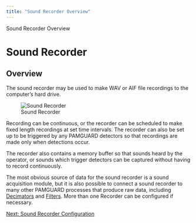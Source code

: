 ```yaml
---
title: "Sound Recorder Overview"
---
```

 Sound Recorder Overview  

Sound Recorder
==============

Overview
--------

  

The sound recorder may be used to make WAV or AIF file recordings to the computer's hard drive.  
  
![Sound Recorder](images/SoundRecorder.png)  
  
  
Recording can be continuous, or the recorder can be scheduled to make fixed length recordings at set time intervals. The recorder can also be set up to be triggered by any PAMGUARD detectors so that recordings are made only when detections occur.

The recorder also contains a memory buffer so that sounds heard by the operator, or sounds which trigger detectors can be captured without having to record continuously.

The most obvious source of data for the sound recorder is a sound acquisition module, but it is also possible to connect a sound recorder to many other PAMGUARD processes that produce raw data, including [Decimators](../../decimatorHelp/docs/decimator_decimator.html) and [Filters](../../FiltersHelp/Docs/Filters_filters.html). More than one Recorder can be configured if necessary.

[Next: Sound Recorder Configuration](RecorderConfiguration.html)
